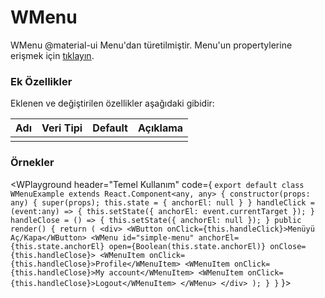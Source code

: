 
# WMenu

WMenu @material-ui Menu'dan türetilmiştir.
Menu'un propertylerine erişmek için [tıklayın](https://material-ui.com/api/menu/).

### Ek Özellikler

Eklenen ve değiştirilen özellikler aşağıdaki gibidir:

| Adı                 | Veri Tipi                                                     | Default | Açıklama                                        |
|:--------------------|:--------------------------------------------------------------|:--------|:------------------------------------------------|
|                     |                                                               |         |                                                 |


### Örnekler

<WPlayground header="Temel Kullanım" code={
`export default class WMenuExample extends React.Component<any, any> {
  constructor(props: any) {
    super(props);
    this.state = {
      anchorEl: null
    }
  }
  handleClick = (event:any) => {
    this.setState({ anchorEl: event.currentTarget });
  }
  handleClose = () => {
    this.setState({ anchorEl: null });
  }
  public render() {
    return (
      <div>
        <WButton onClick={this.handleClick}>Menüyü Aç/Kapa</WButton>
        <WMenu
          id="simple-menu"
          anchorEl={this.state.anchorEl}
          open={Boolean(this.state.anchorEl)}
          onClose={this.handleClose}>
          <WMenuItem onClick={this.handleClose}>Profile</WMenuItem>
          <WMenuItem onClick={this.handleClose}>My account</WMenuItem>
          <WMenuItem onClick={this.handleClose}>Logout</WMenuItem>
        </WMenu>
      </div>
    );
  }
}`
}>
<WMenuExample/>
</WPlayground><br/>